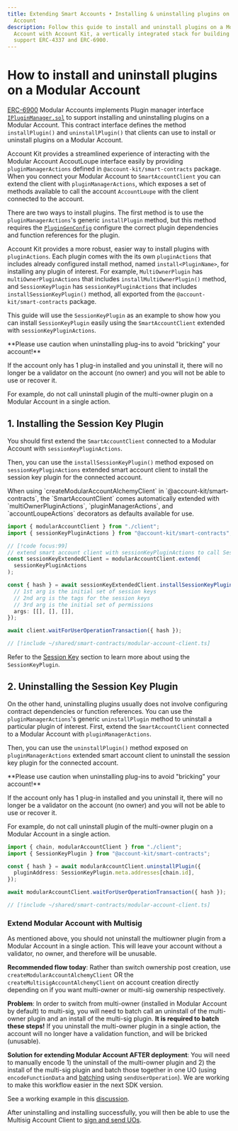 ```yaml
---
title: Extending Smart Accounts • Installing & uninstalling plugins on a Modular
  Account
description: Follow this guide to install and uninstall plugins on a Modular
  Account with Account Kit, a vertically integrated stack for building apps that
  support ERC-4337 and ERC-6900.
---
```


# How to install and uninstall plugins on a Modular Account

[ERC-6900](https://eips.ethereum.org/EIPS/eip-6900) Modular Accounts implements Plugin manager interface [`IPluginManager.sol`](https://eips.ethereum.org/EIPS/eip-6900#ipluginmanagersol) to support installing and uninstalling plugins on a Modular Account. This contract interface defines the method `installPlugin()` and `uninstallPlugin()` that clients can use to install or uninstall plugins on a Modular Account.

Account Kit provides a streamlined experience of interacting with the Modular Account AccoutLoupe interface easily by providing `pluginManagerActions` defined in `@account-kit/smart-contracts` package. When you connect your Modular Account to `SmartAccountClient` you can extend the client with `pluginManagerActions`, which exposes a set of methods available to call the account `AccountLoupe` with the client connected to the account.

There are two ways to install plugins. The first method is to use the `pluginManagerActions`'s generic `installPlugin` method, but this method requires the [`PluginGenConfig`](https://github.com/alchemyplatform/aa-sdk/blob/a9a11ec23b1084fa43edaa3cb933ff36318ca573/packages/accounts/plugindefs/types.ts) configure the correct plugin dependencies and function references for the plugin.

Account Kit provides a more robust, easier way to install plugins with `pluginActions`. Each plugin comes with the its own `pluginActions` that includes already configured install method, named `install<PluginName>`, for installing any plugin of interest. For example, `MultiOwnerPlugin` has `multiOwnerPluginActions` that includes `installMultiOwnerPlugin()` method, and `SessionKeyPlugin` has `sessionKeyPluginActions` that includes `installSessionKeyPlugin()` method, all exported from the `@account-kit/smart-contracts` package.

This guide will use the `SessionKeyPlugin` as an example to show how you can install `SessionKeyPlugin` easily using the `SmartAccountClient` extended with `sessionKeyPluginActions`.

<Warning>
**Please use caution when uninstalling plug-ins to avoid "bricking" your account!**

If the account only has 1 plug-in installed and you uninstall it, there will no longer be a validator on the account (no owner) and you will not be able to use or recover it.

For example, do not call uninstall plugin of the multi-owner plugin on a Modular Account in a single action.

</Warning>

## 1. Installing the Session Key Plugin

You should first extend the `SmartAccountClient` connected to a Modular Account with `sessionKeyPluginActions`.

Then, you can use the `installSessionKeyPlugin()` method exposed on `sessionKeyPluginActions` extended smart account client to install the session key plugin for the connected account.

<Note>
  When using `createModularAccountAlchemyClient` in
  `@account-kit/smart-contracts`, the `SmartAccountClient` comes automatically
  extended with `multiOwnerPluginActions`, `pluginManagerActions`, and
  `accountLoupeActions` decorators as defaults available for use.
</Note>

<CodeBlocks>

```ts [example.ts] twoslash
import { modularAccountClient } from "./client";
import { sessionKeyPluginActions } from "@account-kit/smart-contracts";

// [!code focus:99]
// extend smart account client with sessionKeyPluginActions to call SessionKeyPlugin methods
const sessionKeyExtendedClient = modularAccountClient.extend(
  sessionKeyPluginActions
);

const { hash } = await sessionKeyExtendedClient.installSessionKeyPlugin({
  // 1st arg is the initial set of session keys
  // 2nd arg is the tags for the session keys
  // 3rd arg is the initial set of permissions
  args: [[], [], []],
});

await client.waitForUserOperationTransaction({ hash });
```

```ts [client.ts] twoslash filename="client.ts"
// [!include ~/shared/smart-contracts/modular-account-client.ts]
```

</CodeBlocks>

Refer to the [Session Key](/wallets/smart-contracts/other-accounts/modular-account/session-keys) section to learn more about using the `SessionKeyPlugin`.

## 2. Uninstalling the Session Key Plugin

On the other hand, uninstalling plugins usually does not involve configuring contract dependencies or function references. You can use the `pluginManagerActions`'s generic `uninstallPlugin` method to uninstall a particular plugin of interest.
First, extend the `SmartAccountClient` connected to a Modular Account with `pluginManagerActions`.

Then, you can use the `uninstallPlugin()` method exposed on `pluginManagerActions` extended smart account client to uninstall the session key plugin for the connected account.

<Warning>
**Please use caution when uninstalling plug-ins to avoid "bricking" your account!**

If the account only has 1 plug-in installed and you uninstall it, there will no longer be a validator on the account (no owner) and you will not be able to use or recover it.

For example, do not call uninstall plugin of the multi-owner plugin on a Modular Account in a single action.

</Warning>

<CodeBlocks>

```ts [example.ts] twoslash
import { chain, modularAccountClient } from "./client";
import { SessionKeyPlugin } from "@account-kit/smart-contracts";

const { hash } = await modularAccountClient.uninstallPlugin({
  pluginAddress: SessionKeyPlugin.meta.addresses[chain.id],
});

await modularAccountClient.waitForUserOperationTransaction({ hash });
```

```ts [client.ts] twoslash filename="client.ts"
// [!include ~/shared/smart-contracts/modular-account-client.ts]
```

</CodeBlocks>

### Extend Modular Account with Multisig

As mentioned above, you should not uninstall the multiowner plugin from a Modular Account in a single action. This will leave your account without a validator, no owner, and therefore will be unusable.

**Recommended flow today**: Rather than switch ownership post creation, use `createModularAccountAlchemyClient` OR the `createMultisigAccountAlchemyClient` on account creation directly depending on if you want multi-owner or multi-sig ownership respectively.

**Problem**: In order to switch from multi-owner (installed in Modular Account by default) to multi-sig, you will need to batch call an uninstall of the multi-owner plugin and an install of the multi-sig plugin. **It is required to batch these steps!** If you uninstall the multi-owner plugin in a single action, the account will no longer have a validation function, and will be bricked (unusable).

**Solution for extending Modular Account AFTER deployment**: You will need to manually encode 1) the uninstall of the multi-owner plugin and 2) the install of the multi-sig plugin and batch those together in one UO (using `encodeFunctionData` and [batching](/wallets/infra/send-user-operations#batch-user-operations) using `sendUserOperation`). We are working to make this workflow easier in the next SDK version.

See a working example in this [discussion](https://github.com/alchemyplatform/aa-sdk/discussions/865#discussioncomment-10206160).

After uninstalling and installing successfully, you will then be able to use the Multisig Account Client to [sign and send UOs](/wallets/smart-contracts/other-accounts/modular-account/multisig-plugin/getting-started/).
